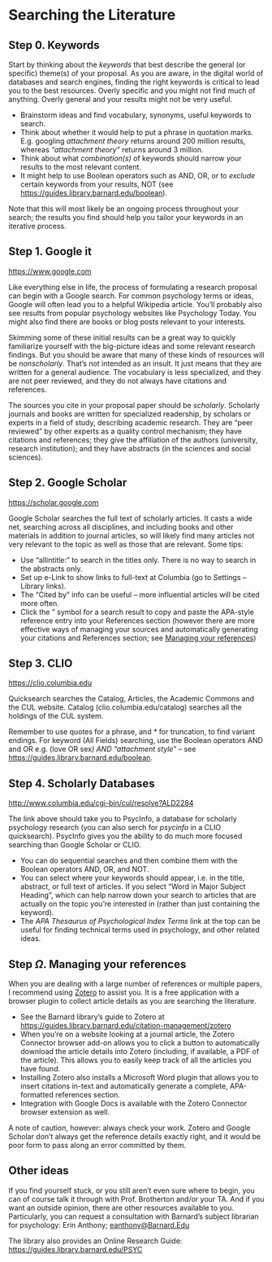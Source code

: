 
# Searching the Literature {#sec-searching}


## Step 0. Keywords

Start by thinking about the *keywords* that best describe the general (or specific) theme(s) of your proposal. As you are aware, in the digital world of databases and search engines, finding the right keywords is critical to lead you to the best resources. Overly specific and you might not find much of anything. Overly general and your results might not be very useful.

- Brainstorm ideas and find vocabulary, synonyms, useful keywords to search.
- Think about whether it would help to put a phrase in quotation marks. E.g. googling *attachment theory* returns around 200 million results, whereas *"attachment theory"* returns around 3 million.
- Think about what *combination(s)* of keywords should narrow your results to the most relevant content.
- It might help to use Boolean operators such as AND, OR, or to *exclude* certain keywords from your results, NOT (see <https://guides.library.barnard.edu/boolean>).

Note that this will most likely be an ongoing process throughout your search; the results you find should help you tailor your keywords in an iterative process.

## Step 1. Google it

<https://www.google.com>

Like everything else in life, the process of formulating a research proposal can begin with a Google search. For common psychology terms or ideas, Google will often lead you to a helpful Wikipedia article. You'll probably also see results from popular psychology websites like Psychology Today. You might also find there are books or blog posts relevant to your interests.

Skimming some of these initial results can be a great way to quickly familiarize yourself with the big-picture ideas and some relevant research findings. But you should be aware that many of these kinds of resources will be *nonscholarly*. That's not intended as an insult. It just means that they are written for a general audience. The vocabulary is less specialized, and they are not peer reviewed, and they do not always have citations and references. 

The sources you cite in your proposal paper should be *scholarly*. Scholarly journals and books are written for specialized readership, by scholars or experts in a field of study, describing academic research. They are “peer reviewed” by other experts as a quality control mechanism; they have citations and references; they give the affiliation of the authors (university, research institution); and they have abstracts (in the sciences and social sciences). 

## Step 2. Google Scholar

<https://scholar.google.com>

Google Scholar searches the full text of scholarly articles. It casts a wide net, searching across all disciplines, and including books and other materials in addition to journal articles, so will likely find many articles not very relevant to the topic as well as those that are relevant. Some tips:

- Use "allintitle:" to search in the titles only. There is no way to search in the abstracts only. 
- Set up e-Link to show links to full-text at Columbia (go to Settings – Library links).
- The “Cited by” info can be useful – more influential articles will be cited more often. 
- Click the ” symbol for a search result to copy and paste the APA-style reference entry into your References section (however there are more effective ways of managing your sources and automatically generating your citations and References section; see [Managing your references](#sec-zotero))

## Step 3. CLIO 

<https://clio.columbia.edu>

Quicksearch searches the Catalog, Articles, the Academic Commons and the CUL website. 
Catalog (clio.columbia.edu/catalog) searches all the holdings of the CUL system.

Remember to use quotes for a phrase, and * for truncation, to find variant endings. 
For keyword (All Fields) searching, use the Boolean operators AND and OR
e.g. (love OR sex*) AND “attachment style*” – see <https://guides.library.barnard.edu/boolean>. 

## Step 4. Scholarly Databases 

<http://www.columbia.edu/cgi-bin/cul/resolve?ALD2284>

The link above should take you to PsycInfo, a database for scholarly psychology research (you can also serch for *psycinfo* in a CLIO quicksearch). PsycInfo gives you the ability to do much more focused searching than Google Scholar or CLIO.

- You can do sequential searches and then combine them with the Boolean operators AND, OR, and NOT. 
- You can select where your keywords should appear, i.e. in the title, abstract, or full text of articles. If you select “Word in Major Subject Heading”, which can help narrow down your search to articles that are actually on the topic you’re interested in (rather than just containing the keyword). 
- The *APA Thesaurus of Psychological Index Terms* link at the top can be useful for finding technical terms used in psychology, and other related ideas.


## Step $\Omega$. Managing your references {#sec-zotero}

When you are dealing with a large number of references or multiple papers, I recommend using [Zotero](https://www.zotero.org/) to assist you. It is a free application with a browser plugin to collect article details as you are searching the literature. 

- See the Barnard library’s guide to Zotero at <https://guides.library.barnard.edu/citation-management/zotero>
- When you’re on a website looking at a journal article, the Zotero Connector browser add-on allows you to click a button to automatically download the article details into Zotero (including, if available, a PDF of the article). This allows you to easily keep track of all the articles you have found. 
- Installing Zotero also installs a Microsoft Word plugin that allows you to insert citations in-text and automatically generate a complete, APA-formatted references section. 
- Integration with Google Docs is available with the Zotero Connector browser extension as well.

A note of caution, however: always check your work. Zotero and Google Scholar don’t always get the reference details exactly right, and it would be poor form to pass along an error committed by them.



## Other ideas 
If you find yourself stuck, or you still aren’t even sure where to begin, you can of course talk it through with Prof. Brotherton and/or your TA. And if you want an outside opinion, there are other resources available to you. Particularly, you can request a consultation with Barnard’s subject librarian for psychology: Erin Anthony; <eanthony@Barnard.Edu>

The library also provides an Online Research Guide: <https://guides.library.barnard.edu/PSYC>
